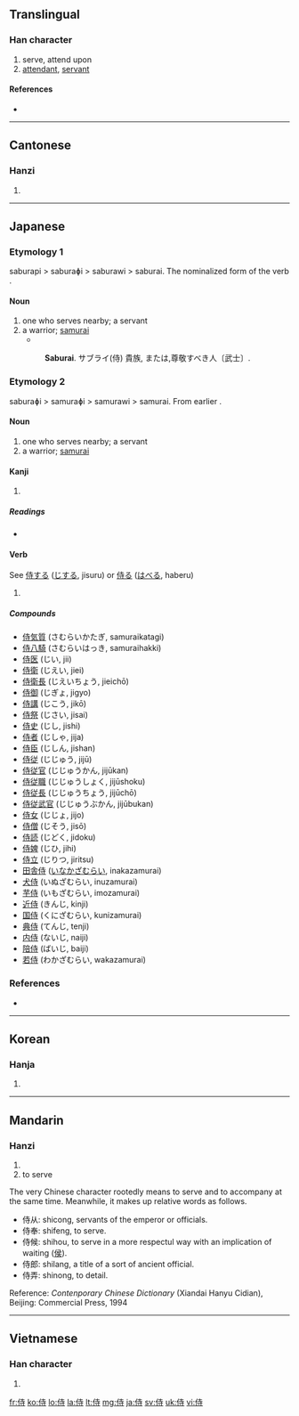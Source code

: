 ==Translingual==

===Han character===
{{Han char|rn=9|rad=人|as=06|sn=8|four=2424<sub>1</sub>|canj=人土木戈 (OGDI)}}

# serve, attend upon
# [[attendant]], [[servant]]

====References====
* {{Han ref|kx=0101.260|dkj=00589|dj=0215.070|hdz=10143.170|uh=4F8D|ud=20365|bh=A8CD|bd=43213}}

----

==Cantonese==

===Hanzi===
{{yue-hanzi|jyut=|y=si6}}

# {{defn|Cantonese|sort=人06}}

----

==Japanese==

===Etymology 1===
saburapi > saburaɸi > saburawi > saburai. The nominalized form of the verb {{term|侍う|saburap-}}.

====Noun====
{{ja-noun|k|侍|hira=さぶらい|hhira=さぶらひ|rom=saburai}}

# one who serves nearby; a servant
# a warrior; [[samurai]]
#* {{RQ:Nippo Jisho|545}}
#: '''Saburai'''. サブライ(侍) 貴族, または,尊敬すべき人〔武士〕.

===Etymology 2===
saburaɸi > samuraɸi > samurawi > samurai. From earlier {{term|侍|saburaɸi}}.

====Noun====
{{ja-noun|k|侍|hira=さむらい|hhira=さむらひ|rom=samurai}}

# one who serves nearby; a servant
# a warrior; [[samurai]]

====Kanji====
{{ja-kanji|grade=c|rs=人06}}

# {{defn|Japanese|sort=人06}}

=====Readings=====
* {{ja-readings|on=[[じ]] (ji)|kun=[[さむらい]] (samurai), [[はべる]] (haberu), [[さぶらう]] (saburau)}}

====Verb====
See [[侍する]] ([[じする]], jisuru) or [[侍る]] ([[はべる]], haberu)

# {{defn|Japanese|sort=人06}}

=====Compounds=====
* [[侍気質]] (さむらいかたぎ, samuraikatagi)
* [[侍八騎]] (さむらいはっき, samuraihakki)
* [[侍医]] (じい, jii)
* [[侍衛]] (じえい, jiei)
* [[侍衛長]] (じえいちょう, jieichō)
* [[侍御]] (じぎょ, jigyo)
* [[侍講]] (じこう, jikō)
* [[侍祭]] (じさい, jisai)
* [[侍史]] (じし, jishi)
* [[侍者]] (じしゃ, jija)
* [[侍臣]] (じしん, jishan)
* [[侍従]] (じじゅう, jijū)
* [[侍従官]] (じじゅうかん, jijūkan)
* [[侍従職]] (じじゅうしょく, jijūshoku)
* [[侍従長]] (じじゅうちょう, jijūchō)
* [[侍従武官]] (じじゅうぶかん, jijūbukan)
* [[侍女]] (じじょ, jijo)
* [[侍僧]] (じそう, jisō)
* [[侍読]] (じどく, jidoku)
* [[侍婢]] (じひ, jihi)
* [[侍立]] (じりつ, jiritsu)
* [[田舎侍]] ([[いなかざむらい]], inakazamurai)
* [[犬侍]] (いぬざむらい, inuzamurai)
* [[芋侍]] (いもざむらい, imozamurai)
* [[近侍]] (きんじ, kinji)
* [[国侍]] (くにざむらい, kunizamurai)
* [[典侍]] (てんじ, tenji)
* [[内侍]] (ないじ, naiji)
* [[陪侍]] (ばいじ, baiji)
* [[若侍]] (わかざむらい, wakazamurai)

===References===
* {{R:Nippo Jisho}}

----

==Korean==

===Hanja===
{{ko-hanja|hangeul=시|rv=si|mr=si}}

# {{defn|Korean|sort=人06}}

----

==Mandarin==

===Hanzi===
{{cmn-hanzi|pin=[[shì]] ([[shi4]])|wg=shih<sup>4</sup>}}

# {{defn|Mandarin|sort=人06}}
# to serve

The very Chinese character rootedly<!--What does "rootedly" mean in this context?--> means to serve and to accompany at the same time.
Meanwhile, it makes up relative words as follows.

* 侍从: shicong, servants of the emperor or officials.
* 侍奉: shifeng, to serve.
* 侍候: shihou, to serve in a more respectul way with an implication of waiting ([[侯]]).
* 侍郎: shilang, a title of a sort of ancient official.
* 侍弄: shinong, to detail.

Reference: ''Contenporary Chinese Dictionary'' (Xiandai Hanyu Cidian), Beijing: Commercial Press, 1994

----

==Vietnamese==

===Han character===
{{vi-hantu|[[thị]]|rs=人06}}

# {{defn|Vietnamese|sort=人06}}

[[fr:侍]]
[[ko:侍]]
[[lo:侍]]
[[la:侍]]
[[lt:侍]]
[[mg:侍]]
[[ja:侍]]
[[sv:侍]]
[[uk:侍]]
[[vi:侍]]